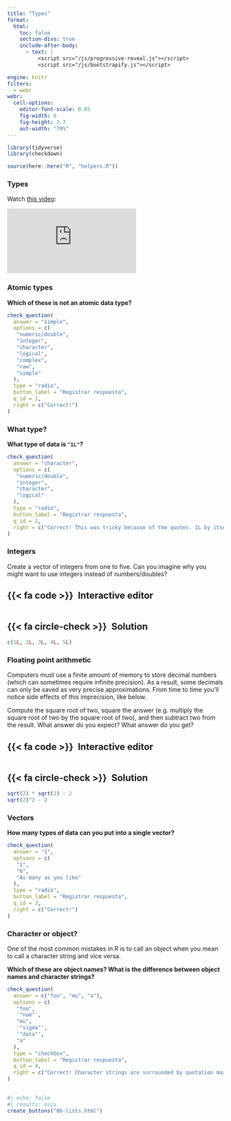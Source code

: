 ```yaml
---
title: "Types"
format:
  html: 
    toc: false
    section-divs: true
    include-after-body: 
      - text: |
          <script src="/js/progressive-reveal.js"></script>
          <script src="/js/bootstrapify.js"></script>

engine: knitr
filters:
  - webr
webr:
  cell-options:
    editor-font-scale: 0.85
    fig-width: 6
    fig-height: 3.7
    out-width: "70%"
---
```


```r
library(tidyverse)
library(checkdown)

source(here::here("R", "helpers.R"))
```

### Types {.no-hide}

Watch [this video](https://vimeo.com/220490241):

```{=html}
<div class="ratio ratio-4x3">
<iframe src="https://player.vimeo.com/video/220490241" frameborder="0" allow="autoplay; fullscreen; picture-in-picture" allowfullscreen></iframe>
</div>
```

### Atomic types

::: {.callout-note appearance="simple" icon=false .question}

**Which of these is not an atomic data type?**

```r
check_question(
  answer = "simple", 
  options = c(
   "numeric/double",
   "integer",
   "character",
   "logical",
   "complex",
   "raw",
   "simple"
  ), 
  type = "radio", 
  button_label = "Registrar respuesta", 
  q_id = 1,
  right = c("Correct!")
)
```

:::

### What type?

::: {.callout-note appearance="simple" icon=false .question}

**What type of data is `"1L"`?**

```r
check_question(
  answer = "character", 
  options = c(
   "numeric/double",
   "integer",
   "character",
   "logical"
  ), 
  type = "radio", 
  button_label = "Registrar respuesta", 
  q_id = 2,
  right = c("Correct! This was tricky because of the quotes. 1L by itself would be an integer, but values become characters when they're in quotes.")
)
```

:::

### Integers

Create a vector of integers from one to five. Can you imagine why you might want to use integers instead of numbers/doubles?

::: {.panel-tabset}
## {{< fa code >}}&ensp;Interactive editor

```webr-r



```

## {{< fa circle-check >}}&ensp;Solution

```r
c(1L, 2L, 3L, 4L, 5L)
```

:::


### Floating point arithmetic

Computers must use a finite amount of memory to store decimal numbers (which can sometimes require infinite precision). As a result, some decimals can only be saved as very precise approximations. From time to time you'll notice side effects of this imprecision, like below.

Compute the square root of two, square the answer (e.g. multiply the square root of two by the square root of two), and then subtract two from the result. What answer do you expect? What answer do you get?

::: {.panel-tabset}
## {{< fa code >}}&ensp;Interactive editor

```webr-r



```

## {{< fa circle-check >}}&ensp;Solution

```r
sqrt(2) * sqrt(2) - 2
sqrt(2)^2 - 2
```

:::


### Vectors

::: {.callout-note appearance="simple" icon=false .question}

**How many types of data can you put into a single vector?**

```r
check_question(
  answer = "1", 
  options = c(
   "1",
   "6",
   "As many as you like"
  ), 
  type = "radio", 
  button_label = "Registrar respuesta", 
  q_id = 3,
  right = c("Correct!")
)
```

:::

### Character or object?

One of the most common mistakes in R is to call an object when you mean to call a character string and vice versa.

::: {.callout-note appearance="simple" icon=false .question}

**Which of these are object names? What is the difference between object names and character strings?**

```r
check_question(
  answer = c("foo", "mu", "a"), 
  options = c(
   "foo",
   '"num"',
   "mu",
   '"sigma"',
   '"data"',
   "a"
  ), 
  type = "checkbox", 
  button_label = "Registrar respuesta", 
  q_id = 4,
  right = c("Correct! Character strings are surrounded by quotation marks, object names are not.")
)
```

:::


##

```r
#| echo: false
#| results: asis
create_buttons("06-lists.html")
```

